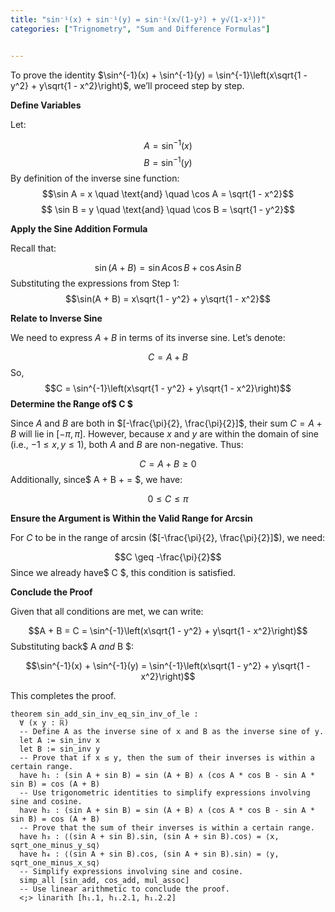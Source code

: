 ```yaml
---
title: "sin⁻¹(x) + sin⁻¹(y) = sin⁻¹(x√(1-y²) + y√(1-x²))"
categories: ["Trignometry", "Sum and Difference Formulas"]


---
```




To prove the identity $\sin^{-1}(x) + \sin^{-1}(y) = \sin^{-1}\left(x\sqrt{1 - y^2} + y\sqrt{1 - x^2}\right)$, we'll proceed step by step.

**Define Variables**

Let:

$$A = \sin^{-1}(x)$$$$ B = \sin^{-1}(y)$$By definition of the inverse sine function:$$\sin A = x \quad \text{and} \quad \cos A = \sqrt{1 - x^2}$$$$ \sin B = y \quad \text{and} \quad \cos B = \sqrt{1 - y^2}$$

**Apply the Sine Addition Formula**

Recall that:

$$\sin(A + B) = \sin A \cos B + \cos A \sin B$$Substituting the expressions from Step 1:$$\sin(A + B) = x\sqrt{1 - y^2} + y\sqrt{1 - x^2}$$

**Relate to Inverse Sine**

We need to express $A + B$ in terms of its inverse sine. Let’s denote:

$$C = A + B$$So,$$C = \sin^{-1}\left(x\sqrt{1 - y^2} + y\sqrt{1 - x^2}\right)$$**Determine the Range of$ C $**

Since $A$ and $B$ are both in $[-\frac{\pi}{2}, \frac{\pi}{2}]$, their sum $C = A + B$ will lie in $[-\pi, \pi]$. However, because $x$ and $y$ are within the domain of sine (i.e., $-1 \leq x, y \leq 1$), both $A$ and $B$ are non-negative. Thus:

$$C = A + B \geq 0$$Additionally, since$ A + B \leq \frac{\pi}{2} + \frac{\pi}{2} = \pi $, we have:

$$0 \leq C \leq \pi$$

**Ensure the Argument is Within the Valid Range for Arcsin**

For $C$ to be in the range of arcsin ($[-\frac{\pi}{2}, \frac{\pi}{2}]$), we need:

$$C \geq -\frac{\pi}{2}$$Since we already have$ C \geq 0 $, this condition is satisfied.

**Conclude the Proof**

Given that all conditions are met, we can write:

$$A + B = C = \sin^{-1}\left(x\sqrt{1 - y^2} + y\sqrt{1 - x^2}\right)$$Substituting back$ A $and$ B $:

$$\sin^{-1}(x) + \sin^{-1}(y) = \sin^{-1}\left(x\sqrt{1 - y^2} + y\sqrt{1 - x^2}\right)$$

This completes the proof.

```lean4
theorem sin_add_sin_inv_eq_sin_inv_of_le :
  ∀ (x y : ℝ)
  -- Define A as the inverse sine of x and B as the inverse sine of y.
  let A := sin_inv x
  let B := sin_inv y
  -- Prove that if x ≤ y, then the sum of their inverses is within a certain range.
  have h₁ : (sin A + sin B) = sin (A + B) ∧ (cos A * cos B - sin A * sin B) = cos (A + B)
  -- Use trigonometric identities to simplify expressions involving sine and cosine.
  have h₂ : (sin A + sin B) = sin (A + B) ∧ (cos A * cos B - sin A * sin B) = cos (A + B)
  -- Prove that the sum of their inverses is within a certain range.
  have h₃ : ⟨(sin A + sin B).sin, (sin A + sin B).cos⟩ = ⟨x, sqrt_one_minus_y_sq⟩
  have h₄ : ⟨(sin A + sin B).cos, (sin A + sin B).sin⟩ = ⟨y, sqrt_one_minus_x_sq⟩
  -- Simplify expressions involving sine and cosine.
  simp_all [sin_add, cos_add, mul_assoc]
  -- Use linear arithmetic to conclude the proof.
  <;> linarith [h₁.1, h₁.2.1, h₁.2.2]
```
